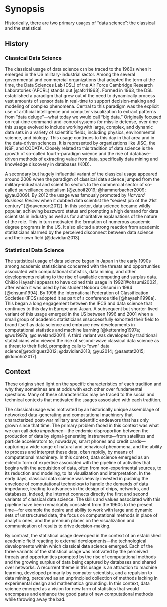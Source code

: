 # Synopsis

<!--# Data science today is characterized by an encounter between competing traditions of working with data, each with its distinctive emphases, values, and outlook. These traditions have met and mingle in the context of the academy where they vie for the attention of students, researchers, and those who build and fund data science programs.-->

<!--# A shared understanding of the origins of our words and ideas in this context will allow us to create a rich and unified form of data science that may thrive in the long-term. This historical account is offered to contribute to that shared understanding.-->

```{=html}
<!--#
## Timeline

1.  Origins: A Deluge of Data
2.  Classical Data Science
3.  The Bird Forgets to Sing
4.  The Sexy Science
5.  Aftermath: Let Us Own Data Science
-->
```
Historically, there are two primary usages of "data science": the classical and the statistical.

## History

### Classical Data Science

The classical usage of data science can be traced to the 1960s when it emerged in the US military-industrial sector. Among the several governmental and commercial organizations that adopted the term at the time, the Data Sciences Lab (DSL) of the Air Force Cambridge Research Laboratories (AFCRL) stands out [@afcrl1963]. Formed in 1963, the DSL established a paradigm that grew out of the need to dynamically process vast amounts of sensor data in real-time to support decision-making and modeling of complex phenomena. Central to this paradigm was the explicit use of artificial intelligence and computer visualization to extract patterns from "data deluge"---what today we would call "big data." Originally focused on real-time command-and-control systems for missile defense, over time this usage evolved to include working with large, complex, and dynamic data sets in a variety of scientific fields, including physics, environmental science, and biology. This usage continues to this day in that area and in the data-driven sciences. It is represented by organizations like JISC, the NSF, and CODATA. Closely related to this tradition of data science is the growth of so-called fourth-paradigm science and the rise of database-driven methods of extracting value from data, specifically data mining and knowledge discovery in databases (KDD).

A secondary but hugely influential variant of the classical usage appeared around 2008 when the paradigm of classical data science jumped from the military-industrial and scientific sectors to the commercial sector of so-called surveillance capitalism [@zuboff2019; @hammerbacher2009; @yau2009]. By 2012 the usage was famously promoted by *Harvard Business Review* when it dubbed data scientist the "sexiest job of the 21st century" [@davenport2012]. In this sector, data science became wildly popular, achieving buzzword status and prompting a high demand for data scientists in industry as well as for authoritative explanations of the nature of the role. This in turn motivated the formation of numerous academic degree programs in the US. It also elicited a strong reaction from academic statisticians alarmed by the perceived disconnect between data science and their own field [@davidian2013].

### Statistical Data Science

The statistical usage of data science began in Japan in the early 1990s among academic statisticians concerned with the threats and opportunities associated with computational statistics, data mining, and other developments relating to the rise of available computing and surplus data. Chikio Hayashi appears to have coined this usage in 1992[@ohsumi2002], after which it was used by his student Noboru Ohsumi in 1994 [@ohsumi1994]. By 1996 the International Federation of Classification Societies (IFCS) adopted it as part of a conference title [@hayashi1998a]. This began a long engagement between the IFCS and data science that continues to this day in Europe and Japan. A subsequent but shorter-lived variant of this usage emerged in the US between 1996 and 2001 when a small group of academic statisticians unsuccessfully exhorted their field to brand itself as data science and embrace new developments in computational statistics and machine learning [@kettenring1997a; @wu1997a; @cleveland2001]. A third variant was developed by traditional statisticians who viewed the rise of second-wave classical data science as a threat to their field, prompting calls to "own" data science[@rodriguez2012; @davidian2013; @yu2014; @asastat2015; @donoho2017].

## Context

These origins shed light on the specific characteristics of each tradition and why they sometimes are at odds with each other over fundamental questions. Many of these characteristics may be traced to the social and technical contexts that motivated the usages associated with each tradition.

The classical usage was motivated by an historically unique assemblage of networked data-generating and computational machinery that characterized post-war military and scientific endeavors that has only grown since that time. The primary problem faced in this context was what we can call *data impedance*---the endemic disproportion between the production of data by signal-generating instruments---from satellites and particle accelerators to, nowadays, smart phones and credit cards---capturing a wide range of natural and behavioral phenomena, and the ability to process and interpret these data, often rapidly, by means of computational machinery. In this context, data science emerged as an eclectic form of expertise associated with the pipeline of activities that begins with the acquisition of data, often from non-experimental sources, to its reduction and modeling, to its visualization and interpretation. In the early days, classical data science was heavily invested in pushing the envelope of computational technology to handle the demands of data impedance, leading to advances in the design of chips, networks, and databases. Indeed, the Internet connects directly the first and second variants of classical data science. The skills and values associated with this pipeline have been remarkably consistent from the 1960s to the present time---for example the desire and ability to work with large and dynamic sets of unstructured data, the focus on computational methods in place of analytic ones, and the premium placed on the visualization and communication of results to drive decision-making.

By contrast, the statistical usage developed in the context of an established academic field reacting to external developments---the technological developments within which classical data science emerged. Each of the three variants of the statistical usage was motivated by the perceived threats and opportunities prompted by the rise of computational methods and the growing surplus of data being captured by databases and shared over networks. A recurrent theme in this usage is an attraction to machine learning, developed primarily by computer scientists, and a repulsion to data mining, perceived as an unprincipled collection of methods lacking in experimental design and mathematical grounding. In this context, data science emerged as a vision for new form of statistics that would encompass and enhance the good parts of new computational methods while throwing away the bad.

<!--# Although the classical usage of data science has both historical and structural priority over the statistical, within the academy the statistical usage is dominant. This is because classical data science has had, until quite recently, no academic roots, whereas statistics is well established in the academy, where it has long provided the natural, social, and applied sciences a lingua franca of the scientific method. When around 2013 the academy stepped in to meet the demands of workforce development prompted the by second-wave classical data science, and related initiatives coming from fourth-paradigm e-science … -->

<!--# At issue is the relative status of technology and of methods such as data mining. Captured best by Leo Breiman  -->